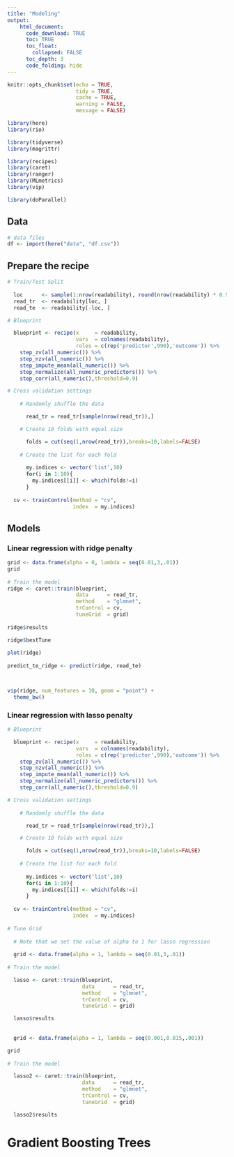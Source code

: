 ```yaml
---
title: "Modeling"
output: 
    html_document:
      code_download: TRUE
      toc: TRUE
      toc_float:
        collapsed: FALSE
      toc_depth: 3
      code_folding: hide
---
```


```r
knitr::opts_chunk$set(echo = TRUE, 
                      tidy = TRUE, 
                      cache = TRUE, 
                      warning = FALSE, 
                      message = FALSE)
```

```r
library(here)
library(rio)

library(tidyverse)
library(magrittr)

library(recipes)
library(caret)
library(ranger)
library(MLmetrics)
library(vip)

library(doParallel)
```


## Data
```r
# data files
df <- import(here("data", "df.csv"))


```


## Prepare the recipe
```r
# Train/Test Split
  
  loc      <- sample(1:nrow(readability), round(nrow(readability) * 0.9))
  read_tr  <- readability[loc, ]
  read_te  <- readability[-loc, ]

# Blueprint

  blueprint <- recipe(x     = readability,
                      vars  = colnames(readability),
                      roles = c(rep('predictor',990),'outcome')) %>%
    step_zv(all_numeric()) %>%
    step_nzv(all_numeric()) %>%
    step_impute_mean(all_numeric()) %>%
    step_normalize(all_numeric_predictors()) %>%
    step_corr(all_numeric(),threshold=0.9)

# Cross validation settings
  
    # Randomly shuffle the data

      read_tr = read_tr[sample(nrow(read_tr)),]

    # Create 10 folds with equal size

      folds = cut(seq(1,nrow(read_tr)),breaks=10,labels=FALSE)
  
    # Create the list for each fold 
      
      my.indices <- vector('list',10)
      for(i in 1:10){
        my.indices[[i]] <- which(folds!=i)
      }
      
  cv <- trainControl(method = "cv",
                     index  = my.indices)


```


## Models
### Linear regression with ridge penalty
```r
grid <- data.frame(alpha = 0, lambda = seq(0.01,3,.01)) 
grid
  
# Train the model
ridge <- caret::train(blueprint, 
                      data      = read_tr, 
                      method    = "glmnet", 
                      trControl = cv,
                      tuneGrid  = grid)
  
ridge$results

ridge$bestTune
  
plot(ridge)
  
predict_te_ridge <- predict(ridge, read_te)



vip(ridge, num_features = 10, geom = "point") + 
  theme_bw()
```


### Linear regression with lasso penalty
```r
# Blueprint

  blueprint <- recipe(x     = readability,
                      vars  = colnames(readability),
                      roles = c(rep('predictor',990),'outcome')) %>%
    step_zv(all_numeric()) %>%
    step_nzv(all_numeric()) %>%
    step_impute_mean(all_numeric()) %>%
    step_normalize(all_numeric_predictors()) %>%
    step_corr(all_numeric(),threshold=0.9)

# Cross validation settings
  
    # Randomly shuffle the data

      read_tr = read_tr[sample(nrow(read_tr)),]

    # Create 10 folds with equal size

      folds = cut(seq(1,nrow(read_tr)),breaks=10,labels=FALSE)
  
    # Create the list for each fold 
      
      my.indices <- vector('list',10)
      for(i in 1:10){
        my.indices[[i]] <- which(folds!=i)
      }
      
  cv <- trainControl(method = "cv",
                     index  = my.indices)
  
# Tune Grid  
  
  # Note that we set the value of alpha to 1 for lasso regression
  
  grid <- data.frame(alpha = 1, lambda = seq(0.01,3,.01)) 
    
# Train the model

  lasso <- caret::train(blueprint, 
                        data      = read_tr, 
                        method    = "glmnet", 
                        trControl = cv,
                        tuneGrid  = grid)

  lasso$results
  
  
  grid <- data.frame(alpha = 1, lambda = seq(0.001,0.015,.001)) 

grid
    
# Train the model

  lasso2 <- caret::train(blueprint, 
                        data      = read_tr, 
                        method    = "glmnet", 
                        trControl = cv,
                        tuneGrid  = grid)

  lasso2$results
```


# Gradient Boosting Trees
```r

```








